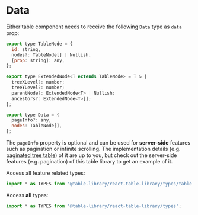 
<Meta title="Types/Data" />

# Data

Either table component needs to receive the following `Data` type as `data` prop:

```javascript
export type TableNode = {
  id: string,
  nodes?: TableNode[] | Nullish,
  [prop: string]: any,
};

export type ExtendedNode<T extends TableNode> = T & {
  treeXLevel?: number;
  treeYLevel?: number;
  parentNode?: ExtendedNode<T> | Nullish;
  ancestors?: ExtendedNode<T>[];
};

export type Data = {
  pageInfo?: any,
  nodes: TableNode[],
};
```

The `pageInfo` property is optional and can be used for **server-side** features such as pagination or infinite scrolling. The implementation details (e.g. [paginated tree table](https://www.robinwieruch.de/react-tree-list/)) of it are up to you, but check out the server-side features (e.g. pagination) of this table library to get an example of it.

Access all feature related types:

```javascript
import * as TYPES from '@table-library/react-table-library/types/table';
```

Access **all** types:

```javascript
import * as TYPES from '@table-library/react-table-library/types';
```
